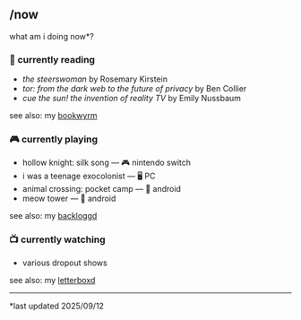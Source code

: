 ## /now

<section className="content">

what am i doing now\*?

### 📖 currently reading

- _the steerswoman_ by Rosemary Kirstein
- _tor: from the dark web to the future of privacy_ by Ben Collier
- _cue the sun! the invention of reality TV_ by Emily Nussbaum

see also: my [bookwyrm](https://bookwyrm.social/user/loam)

### 🎮 currently playing

- hollow knight: silk song — 🎮 nintendo switch
- i was a teenage exocolonist — 🖥️ PC
- animal crossing: pocket camp — 📱 android
- meow tower — 📱 android

see also: my [backloggd](https://backloggd.com/u/loam/)

### 📺 currently watching

- various dropout shows

see also: my [letterboxd](https://letterboxd.com/clairefreehafer/)

---

\*last updated 2025/09/12

</section>

